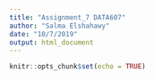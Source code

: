 ```yaml
---
title: "Assignment_7 DATA607"
author: "Salma Elshahawy"
date: "10/7/2019"
output: html_document
---
```


```r
knitr::opts_chunk$set(echo = TRUE)
```


